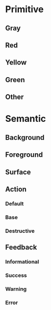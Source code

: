
<Meta title="Design Tokens/Colors" />

# Primitive

<ColorPalette>
  <ColorItem
    title="Base"
    subtitle=""
    colors={{
      Black: Colors.vadsColorBlack,
      Darkest: Colors.vadsColorBaseDarkest,
      Darker: Colors.vadsColorBaseDarker,
      Dark: Colors.vadsColorBaseDark,
      Light: Colors.vadsColorBaseLight,
      Lighter: Colors.vadsColorBaseLighter,
      Lightest: Colors.vadsColorBaseLightest,
      White: Colors.vadsColorWhite,
    }}
  />
  <ColorItem
    title="Primary"
    subtitle=""
    colors={{
      Darker: Colors.vadsColorPrimaryDarker,
      Dark: Colors.vadsColorPrimaryDark,
      Primary: Colors.vadsColorPrimary,
      Light: Colors.vadsColorPrimaryLight,
      Lighter: Colors.vadsColorPrimaryLighter,
    }}
  />
  <ColorItem
    title="Primary Alt"
    subtitle=""
    colors={{
      Darkest: Colors.vadsColorPrimaryAltDarkest,
      Dark: Colors.vadsColorPrimaryAltDark,
      Primary Alt: Colors.vadsColorPrimaryAlt,
      Light: Colors.vadsColorPrimaryAltLight,
      Lightest: Colors.vadsColorPrimaryAltLightest,
    }}
  />
  <ColorItem
    title="Blue Cool"
    subtitle=""
    colors={{
      BlueCool: Colors.vadsColorBlueCool,
      BlueCoolLight: Colors.vadsColorBlueCoolLight,
      BlueCoolLightest: Colors.vadsColorBlueCoolLightest,
    }}
  />
  <ColorItem
    title="USWDS"
    subtitle=""
    colors={{
      BlueVivid80: Colors.uswdsSystemColorBlueVivid80,
      BlueVivid30: Colors.uswdsSystemColorBlueVivid30,
    }}
  />
</ColorPalette>

## Gray

## Red

## Yellow

## Green

## Other

# Semantic

## Background

## Foreground

## Surface

## Action
### Default
### Base
### Destructive

## Feedback
### Informational
### Success
### Warning
### Error
